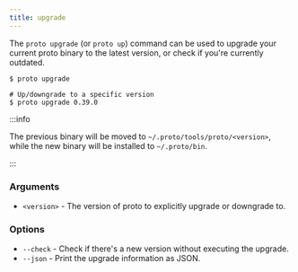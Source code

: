 ```yaml
---
title: upgrade
---
```



The `proto upgrade` (or `proto up`) command can be used to upgrade your current proto binary to the
latest version, or check if you're currently outdated.

```shell
$ proto upgrade

# Up/downgrade to a specific version
$ proto upgrade 0.39.0
```

:::info

The previous binary will be moved to `~/.proto/tools/proto/<version>`, while the new binary will be
installed to `~/.proto/bin`.

:::

### Arguments

- `<version>` - The version of proto to explicitly upgrade or downgrade to.
  <VersionLabel version="0.39.3" />

### Options

- `--check` - Check if there's a new version without executing the upgrade.
- `--json` - Print the upgrade information as JSON.
